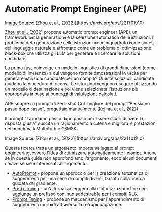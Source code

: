 # Automatic Prompt Engineer (APE)


<Screenshot src={APE} alt="APE" />
Image Source: [Zhou et al., (2022)](https://arxiv.org/abs/2211.01910)

[Zhou et al., (2022)](https://arxiv.org/abs/2211.01910) propone automatic prompt engineer (APE), un framework per la generazione e la selezione automatica delle istruzioni. Il problema della generazione delle istruzioni viene inquadrato come sintesi del linguaggio naturale e affrontato come un problema di ottimizzazione black-box che utilizza gli LLM per generare e ricercare le soluzioni candidate.

La prima fase coinvolge un modello linguistico di grandi dimensioni (come modello di inferenza) a cui vengono fornite dimostrazioni in uscita per generare istruzioni candidate per un compito. Queste soluzioni candidate guidano la procedura di ricerca. Le istruzioni vengono eseguite utilizzando un modello di destinazione e poi viene selezionata l'istruzione più appropriata in base ai punteggi di valutazione calcolati.

APE scopre un prompt di zero-shot CoT migliore del prompt "Pensiamo passo dopo passo", progettato manualmente ([Kojima et al., 2022](https://arxiv.org/abs/2205.11916)).

Il prompt "Lavoriamo passo dopo passo per essere sicuri di avere la risposta giusta" suscita un ragionamento a catena e migliora le prestazioni nei benchmark MultiArith e GSM8K:

<Screenshot src={APECOT} alt="APECOT" />
Image Source: [Zhou et al., (2022)](https://arxiv.org/abs/2211.01910)

Questa ricerca tratta un argomento importante legato al prompt engineering, ovvero l'idea di ottimizzare automaticamente i prompt. Anche se in questa guida non approfondiamo l'argomento, ecco alcuni documenti chiave se siete interessati all'argomento:

- [AutoPrompt](https://arxiv.org/abs/2010.15980) - propone un approccio per la creazione automatica di suggerimenti per una serie di compiti diversi, basato sulla ricerca guidata dal gradiente.
- [Prefix Tuning](https://arxiv.org/abs/2101.00190) - un'alternativa leggera alla sintonizzazione fine che aggiunge un prefisso continuo addestrabile per i compiti NLG. 
- [Prompt Tuning](https://arxiv.org/abs/2104.08691) - propone un meccanismo per l'apprendimento di suggerimenti morbidi attraverso la retropropagazione.
